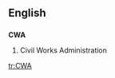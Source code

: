 ==English==
==={{initialism}}===
'''CWA'''
# {{US}} Civil Works Administration

{{anagrams:en/acw}}
[[tr:CWA]]